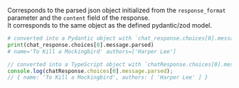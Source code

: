 
Corresponds to the parsed json object initialized from the `response_format` parameter and the `content` field of the response.  
It corresponds to the same object as the defined pydantic/zod model.

<Tabs> 
  <TabItem value="python" label="python" default>

```python
# converted into a Pydantic object with `chat_response.choices[0].message.parsed`. In this case, it is a `Book` instance:
print(chat_response.choices[0].message.parsed)
# name='To Kill a Mockingbird' authors=['Harper Lee']
```

  </TabItem>
  <TabItem value="typescript" label="typescript">

```typescript
// converted into a TypeScript object with `chatResponse.choices[0].message.parsed`. In this case, it is a `Book` object:
console.log(chatResponse.choices[0].message.parsed);
// { name: 'To Kill a Mockingbird', authors: [ 'Harper Lee' ] }
```

  </TabItem>
</Tabs>